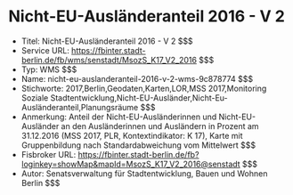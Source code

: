 # Nicht-EU-Ausländeranteil 2016 - V 2
- Titel: Nicht-EU-Ausländeranteil 2016 - V 2 $$$
- Service URL: https://fbinter.stadt-berlin.de/fb/wms/senstadt/MsozS_K17_V2_2016 $$$
- Typ: WMS $$$
- Name: nicht-eu-auslanderanteil-2016-v-2-wms-9c878774 $$$
- Stichworte: 2017,Berlin,Geodaten,Karten,LOR,MSS 2017,Monitoring Soziale Stadtentwicklung,Nicht-EU-Ausländer,Nicht-Eu-Ausländeranteil,Planungsräume $$$
- Anmerkung: Anteil der Nicht-EU-Ausländerinnen und Nicht-EU-Ausländer an den Ausländerinnen und Ausländern in Prozent am 31.12.2016 (MSS 2017, PLR, Kontextindikator: K 17), Karte mit Gruppenbildung nach Standardabweichung vom Mittelwert $$$
- Fisbroker URL: https://fbinter.stadt-berlin.de/fb?loginkey=showMap&mapId=MsozS_K17_V2_2016@senstadt $$$
- Autor: Senatsverwaltung für Stadtentwicklung, Bauen und Wohnen Berlin $$$
